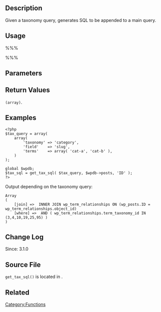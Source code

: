 ==Description==
Given a taxonomy query, generates SQL to be appended to a main query.

==Usage==
%%%<?php get_tax_sql( $tax_query, $primary_table, $primary_id_column ) ?>%%%

==Parameters==
{{Parameter|$tax_query|array|A compact tax query.|required}}
{{Parameter|$primary_table|string|Database table you want to append the query to.|required}}
{{Parameter|$primary_id_column|string|Database primary id column.|required}}

==Return Values==
; <tt>(array)</tt>.

==Examples==
<pre><?php  
$tax_query = array(
	array(
		'taxonomy' => 'category',
		'field'    => 'slug',
		'terms'    => array( 'cat-a', 'cat-b' ),
	)
);

global $wpdb;
$tax_sql = get_tax_sql( $tax_query, $wpdb->posts, 'ID' );
?></pre>
Output depending on the taxonomy query:
<pre>
Array
(
    [join] =>  INNER JOIN wp_term_relationships ON (wp_posts.ID = wp_term_relationships.object_id)
    [where] =>  AND ( wp_term_relationships.term_taxonomy_id IN (3,4,10,19,25,95) )
)
</pre>

==Change Log==
Since: 3.1.0

==Source File==
<!-- Need links to current source code files -->
<tt>get_tax_sql()</tt> is located in {{Trac|wp-includes/taxonomy.php540}}.

==Related==

[[Category:Functions]]
